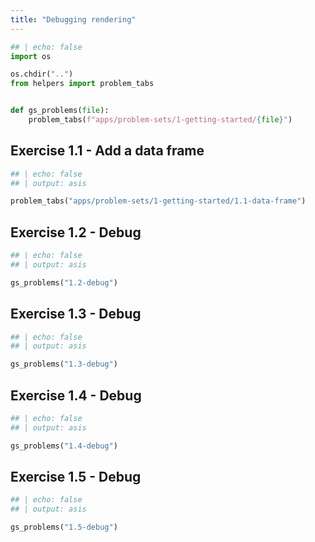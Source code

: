 ```yaml
---
title: "Debugging rendering"
---
```


```python
## | echo: false
import os

os.chdir("..")
from helpers import problem_tabs


def gs_problems(file):
    problem_tabs(f"apps/problem-sets/1-getting-started/{file}")


```

## Exercise 1.1 - Add a data frame
```python
## | echo: false
## | output: asis

problem_tabs("apps/problem-sets/1-getting-started/1.1-data-frame")
```

## Exercise 1.2 - Debug

```python
## | echo: false
## | output: asis

gs_problems("1.2-debug")
```



## Exercise 1.3 - Debug
```python
## | echo: false
## | output: asis

gs_problems("1.3-debug")
```

## Exercise 1.4 - Debug
```python
## | echo: false
## | output: asis

gs_problems("1.4-debug")
```

## Exercise 1.5 - Debug
```python
## | echo: false
## | output: asis

gs_problems("1.5-debug")
```